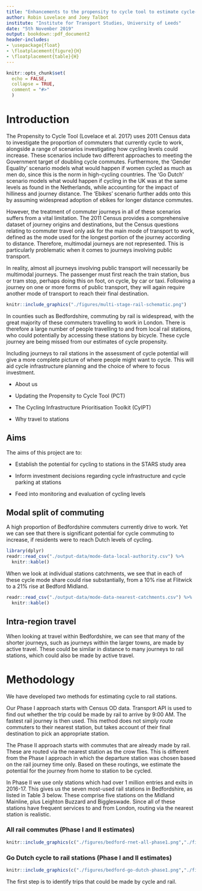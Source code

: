 ```yaml
---
title: "Enhancements to the propensity to cycle tool to estimate cycle-to-station potential"
author: Robin Lovelace and Joey Talbot
institute: "Institute for Transport Studies, University of Leeds"
date: "5th November 2019"
output: bookdown::pdf_document2
header-includes: 
- \usepackage{float} 
- \floatplacement{figure}{H}
- \floatplacement{table}{H}
---
```


```r
knitr::opts_chunk$set(
  echo = FALSE,   
  collapse = TRUE,
  comment = "#>"
  )
```

# Introduction

The Propensity to Cycle Tool (Lovelace et al. 2017) uses 2011 Census data to investigate the proportion of commuters that currently cycle to work, alongside a range of scenarios investigating how cycling levels could increase. These scenarios include two different approaches to meeting the Government target of doubling cycle commutes. Furthermore, the 'Gender Equality' scenario models what would happen if women cycled as much as men do, since this is the norm in high-cycling countries. The 'Go Dutch' scenario models what would happen if cycling in the UK was at the same levels as found in the Netherlands, while accounting for the impact of hilliness and journey distance.  The 'Ebikes' scenario further adds onto this by assuming widespread adoption of ebikes for longer distance commutes. 

However, the treatment of commuter journeys in all of these scenarios suffers from a vital limitation. The 2011 Census provides a comprehensive dataset of journey origins and destinations, but the Census questions relating to commuter travel only ask for the main mode of transport to work, defined as the mode used for the longest portion of the journey according to distance. Therefore, multimodal journeys are not represented. This is particularly problematic when it comes to journeys involving public transport. 

In reality, almost all journeys involving public transport will necessarily be multimodal journeys. The passenger must first reach the train station, bus or tram stop, perhaps doing this on foot, on cycle, by car or taxi. Following a journey on one or more forms of public transport, they will again require another mode of transport to reach their final destination. 

```r
knitr::include_graphics("./figures/multi-stage-rail-schematic.png")
```

In counties such as Bedfordshire, commuting by rail is widespread, with the great majority of these commuters travelling to work in London. There is therefore a large number of people travelling to and from local rail stations, who could potentially by accessing these stations by bicycle. These cycle journey are being missed from our estimates of cycle propensity.

Including journeys to rail stations in the assessment of cycle potential will give a more complete picture of where people might want to cycle. This will aid cycle infrastructure planning and the choice of where to focus investment. 

- About us

- Updating the Propensity to Cycle Tool (PCT)

- The Cycling Infrastructure Prioritisation Toolkit (CyIPT)

- Why travel to stations


## Aims

The aims of this project are to:

- Establish the potential for cycling to stations in the STARS study area

- Inform investment decisions regarding cycle infrastructure and cycle parking at stations

- Feed into monitoring and evaluation of cycling levels


## Modal split of commuting

A high proportion of Bedfordshire commuters currently drive to work. Yet we can see that there is significant potential for cycle commuting to increase, if residents were to reach Dutch levels of cycling. 

```r
library(dplyr)
readr::read_csv("./output-data/mode-data-local-authority.csv") %>% 
  knitr::kable()
```

When we look at individual stations catchments, we see that in each of these cycle mode share could rise substantially, from a 10% rise at Flitwick to a 21% rise at Bedford Midland.

```r
readr::read_csv("./output-data/mode-data-nearest-catchments.csv") %>% 
  knitr::kable()
```

## Intra-region travel

When looking at travel within Bedfordshire, we can see that many of the shorter journeys, such as journeys within the larger towns, are made by active travel. These could be similar in distance to many journeys to rail stations, which could also be made by active travel. 



# Methodology

We have developed two methods for estimating cycle to rail stations. 

Our Phase I approach starts with Census OD data. Transport API is used to find out whether the trip could be made by rail to arrive by 9:00 AM. The fastest rail journey is then used. This method does not simply route commuters to their nearest station, but takes account of their final destination to pick an appropriate station. 

The Phase II approach starts with commutes that are already made by rail. These are routed via the nearest station as the crow flies. This is different from the Phase I approach in which the departure station was chosen based on the rail journey time only. Based on these routings, we estimate the potential for the journey from home to station to be cycled. 

In Phase II we use only stations which had over 1 million entries and exits in 2016-17. This gives us the seven most-used rail stations in Bedfordshire, as listed in Table 3 below. These comprise five stations on the Midland Mainline, plus Leighton Buzzard and Biggleswade. Since all of these stations have frequent services to and from London, routing via the nearest station is realistic. 

### All rail commutes (Phase I and II estimates)

```r
knitr::include_graphics(c("./figures/bedford-rnet-all-phase1.png","./figures/bedford-rnet-nearest.png"))
```

### Go Dutch cycle to rail stations (Phase I and II estimates)


```r
knitr::include_graphics(c("./figures/bedford-go-dutch-phase1.png","./figures/bedford-go-dutch-phase2.png"))
```


The first step is to identify trips that could be made by cycle and rail. 

